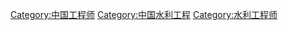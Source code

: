 [[Category:中国工程师|Category:中国工程师]]
[[Category:中国水利工程|Category:中国水利工程]]
[[Category:水利工程师|Category:水利工程师]]